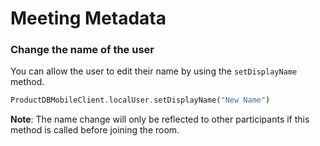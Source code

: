 # Meeting Metadata

### Change the name of the user

You can allow the user to edit their name by using the `setDisplayName` method.

```dart
ProductDBMobileClient.localUser.setDisplayName("New Name")
```

**Note**: The name change will only be reflected to other participants if this method is called before joining the room.
